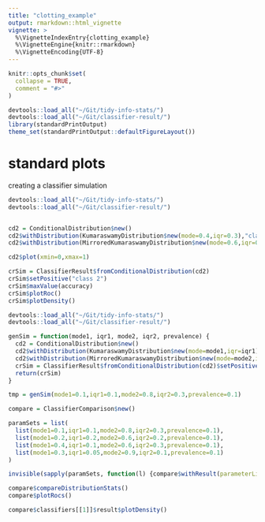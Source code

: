```yaml
---
title: "clotting_example"
output: rmarkdown::html_vignette
vignette: >
  %\VignetteIndexEntry{clotting_example}
  %\VignetteEngine{knitr::rmarkdown}
  %\VignetteEncoding{UTF-8}
---
```


```r
knitr::opts_chunk$set(
  collapse = TRUE,
  comment = "#>"
)
```

```r
devtools::load_all("~/Git/tidy-info-stats/")
devtools::load_all("~/Git/classifier-result/")
library(standardPrintOutput)
theme_set(standardPrintOutput::defaultFigureLayout())
```

# standard plots

creating a classifier simulation


```r
devtools::load_all("~/Git/tidy-info-stats/")
devtools::load_all("~/Git/classifier-result/")


cd2 = ConditionalDistribution$new()
cd2$withDistribution(KumaraswamyDistribution$new(mode=0.4,iqr=0.3),"class 1",1)
cd2$withDistribution(MirroredKumaraswamyDistribution$new(mode=0.6,iqr=0.3),"class 2",2)

cd2$plot(xmin=0,xmax=1)

crSim = ClassifierResult$fromConditionalDistribution(cd2)
crSim$setPositive("class 2")
crSim$maxValue(accuracy)
crSim$plotRoc()
crSim$plotDensity()

```

```r
devtools::load_all("~/Git/tidy-info-stats/")
devtools::load_all("~/Git/classifier-result/")

genSim = function(mode1, iqr1, mode2, iqr2, prevalence) {
  cd2 = ConditionalDistribution$new()
  cd2$withDistribution(KumaraswamyDistribution$new(mode=mode1,iqr=iqr1),"negative",1-prevalence)
  cd2$withDistribution(MirroredKumaraswamyDistribution$new(mode=mode2,iqr=iqr2),"positive",prevalence)
  crSim = ClassifierResult$fromConditionalDistribution(cd2)$setPositive("positive")
  return(crSim)
}

tmp = genSim(mode1=0.1,iqr1=0.1,mode2=0.8,iqr2=0.3,prevalence=0.1)

compare = ClassifierComparison$new()

paramSets = list(
  list(mode1=0.1,iqr1=0.1,mode2=0.8,iqr2=0.3,prevalence=0.1),
  list(mode1=0.2,iqr1=0.2,mode2=0.6,iqr2=0.2,prevalence=0.1),
  list(mode1=0.4,iqr1=0.1,mode2=0.6,iqr2=0.3,prevalence=0.1),
  list(mode1=0.3,iqr1=0.05,mode2=0.9,iqr2=0.1,prevalence=0.1)
)

invisible(sapply(paramSets, function(l) {compare$withResult(parameterList = l, do.call(genSim,l))}))

compare$compareDistributionStats()
compare$plotRocs()

compare$classifiers[[1]]$result$plotDensity()

```

